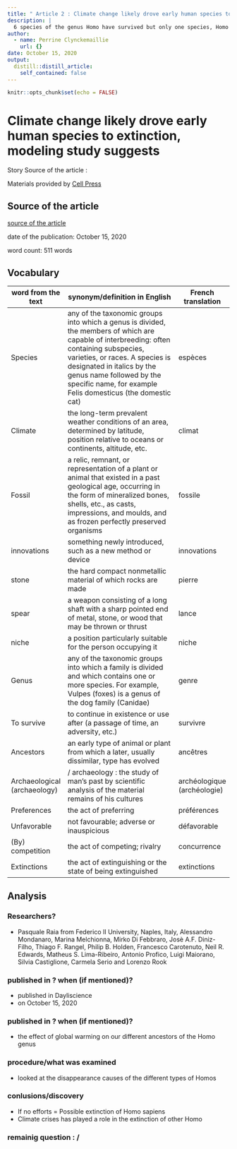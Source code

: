 ```yaml
---
title: " Article 2 : Climate change likely drove early human species to extinction, modeling study suggests"
description: |
  6 species of the genus Homo have survived but only one species, Homo sapiens, has survived climate change, the other species have not been able to adapt and have therefore disappeared.
author:
  - name: Perrine Clynckemaillie
    url: {}
date: October 15, 2020
output:
  distill::distill_article:
    self_contained: false
---
```

```r
knitr::opts_chunk$set(echo = FALSE)
```

# Climate change likely drove early human species to extinction, modeling study suggests
  
  
Story Source of the article : 
  
Materials provided by [Cell Press](https://www.cell.com/about)

## Source of the article
[source of the article](https://www.sciencedaily.com/releases/2020/10/201015111729.htm)
  
date of the publication: October 15, 2020
  
word count: 511 words  

## Vocabulary

| word from the text           | synonym/definition in English                                                                                                                                                                                                                                                                          | French translation          |
|------------------------------|--------------------------------------------------------------------------------------------------------------------------------------------------------------------------------------------------------------------------------------------------------------------------------------------------------|-----------------------------|
| Species                      | any of the taxonomic groups into which a genus is divided, the members of  which are capable of interbreeding: often containing subspecies, varieties, or races.  A species is designated in italics by the genus name followed by the specific name,  for example Felis domesticus (the domestic cat) | espèces                     |
| Climate                      | the long-term prevalent weather conditions of an area, determined by latitude,  position relative to oceans or continents, altitude, etc.                                                                                                                                                              | climat                      |
| Fossil                       | a relic, remnant, or representation of a plant or animal that existed in a  past geological age, occurring in the form of mineralized bones, shells, etc.,  as casts, impressions, and moulds, and as frozen perfectly preserved organisms                                                             | fossile                     |
| innovations                  | something newly introduced, such as a new method or device                                                                                                                                                                                                                                             | innovations                 |
| stone                        | the hard compact nonmetallic material of which rocks are made                                                                                                                                                                                                                                          | pierre                      |
| spear                        | a weapon consisting of a long shaft with a sharp pointed end of metal,  stone, or wood that may be thrown or thrust                                                                                                                                                                                    | lance                       |
| niche                        | a position particularly suitable for the person occupying it                                                                                                                                                                                                                                           | niche                       |
| Genus                        | any of the taxonomic groups into which a family is divided and which contains one or more species. For example, Vulpes (foxes) is a genus of the dog family (Canidae)                                                                                                                                  | genre                       |
| To survive                   | to continue in existence or use after (a passage of time, an adversity, etc.)                                                                                                                                                                                                                          | survivre                    |
| Ancestors                    | an early type of animal or plant from which a later, usually dissimilar, type has evolved                                                                                                                                                                                                              | ancêtres                    |
| Archaeological (archaeology) | / archaeology : the study of man's past by scientific analysis of the material remains of his cultures                                                                                                                                                                                                 | archéologique (archéologie) |
| Preferences                  | the act of preferring                                                                                                                                                                                                                                                                                  | préférences                 |
| Unfavorable                  | not favourable; adverse or inauspicious                                                                                                                                                                                                                                                                | défavorable                 |
| (By) competition             | the act of competing; rivalry                                                                                                                                                                                                                                                                          | concurrence                 |
| Extinctions                  | the act of extinguishing or the state of being extinguished                                                                                                                                                                                                                                            | extinctions                 |

## Analysis 

### Researchers?

*  Pasquale Raia from Federico II University, Naples, Italy, Alessandro Mondanaro, Marina Melchionna, Mirko Di Febbraro, Josè A.F. Diniz-Filho, Thiago F. Rangel, Philip B. Holden, Francesco Carotenuto, Neil R. Edwards, Matheus S. Lima-Ribeiro, Antonio Profico, Luigi Maiorano, Silvia Castiglione, Carmela Serio and Lorenzo Rook

### published in ? when (if mentioned)?

*  published in Dayliscience
*  on October 15, 2020

### published in ? when (if mentioned)?

*  	the effect of global warming on our different ancestors of the Homo genus

### procedure/what was examined

*  looked at the disappearance causes of the different types of Homos

### conlusions/discovery

*  If no efforts = Possible extinction of Homo sapiens
*  Climate crises has played a role in the extinction of other Homo

### remainig question : /

